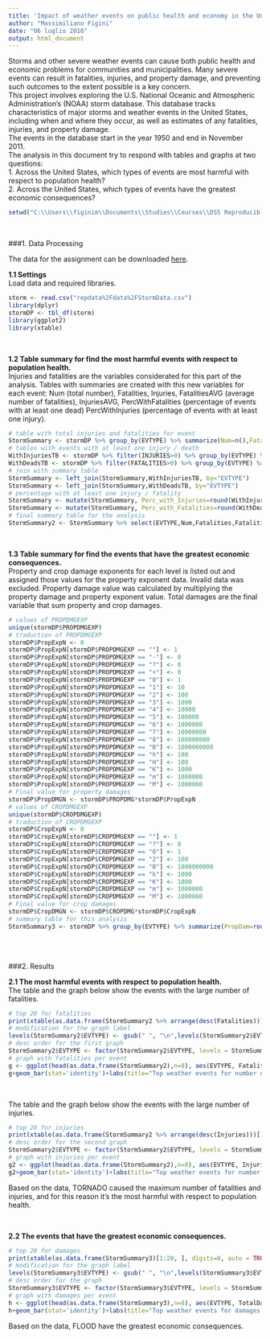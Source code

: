---
title: 'Impact of weather events on public health and economy in the United States'
author: "Massimiliano Figini"
date: "06 luglio 2016"
output: html_document
---

Storms and other severe weather events can cause both public health and economic problems for communities and municipalities. Many severe events can result in fatalities, injuries, and property damage, and preventing such outcomes to the extent possible is a key concern.  
This project involves exploring the U.S. National Oceanic and Atmospheric Administration's (NOAA) storm database. This database tracks characteristics of major storms and weather events in the United States, including when and where they occur, as well as estimates of any fatalities, injuries, and property damage.  
The events in the database start in the year 1950 and end in November 2011.  
The analysis in this document try to respond with tables and graphs at two questions:  
1. Across the United States, which types of events are most harmful with respect to population health?  
2. Across the United States, which types of events have the greatest economic consequences?  

```{r dir, include=FALSE}
setwd("C:\\Users\\figinim\\Documents\\Studies\\Courses\\DS5 Reproducible Research\\Course_Project_2")
```

<br>

###1. Data Processing  

The data for the assignment can be downloaded [here](https://d396qusza40orc.cloudfront.net/repdata%2Fdata%2FStormData.csv.bz2).  

**1.1 Settings**  
Load data and required libraries.  
```{r read, message=FALSE, warning=FALSE}
storm <- read.csv("repdata%2Fdata%2FStormData.csv")
library(dplyr)
stormDP <- tbl_df(storm)
library(ggplot2)
library(xtable)
```

<br>

**1.2 Table summary for find the most harmful events with respect to population health.**  
Injuries and fatalities are the variables considerated for this part of the analysis. Tables with summaries are created with this new variables for each event: Num (total number), Fatalities, Injuries, FatalitiesAVG (average number of fatalities), InjuriesAVG, PercWithFatalities (percentage of events with at least one dead) PercWithInjuries (percentage of events with at least one injury).
```{r summarize, echo = TRUE}
# table with total injuries and fatalities for event
StormSummary <- stormDP %>% group_by(EVTYPE) %>% summarize(Num=n(),Fatalities=sum(FATALITIES),Fatalities_AVG=round(mean(FATALITIES),2),Injuries=sum(INJURIES),Injuries_AVG=round(mean(INJURIES),2))
# tables with events with at least one injury / death
WithInjuriesTB <- stormDP %>% filter(INJURIES>0) %>% group_by(EVTYPE) %>% summarize(WithInjuries=n())
WithDeadsTB <- stormDP %>% filter(FATALITIES>0) %>% group_by(EVTYPE) %>% summarize(WithDeads=n())
# join with summary table
StormSummary <- left_join(StormSummary,WithInjuriesTB, by="EVTYPE")
StormSummary <- left_join(StormSummary,WithDeadsTB, by="EVTYPE")
# percentage with at least one injury / fatality
StormSummary <- mutate(StormSummary, Perc_with_Injuries=round(WithInjuries/Num*100,2))
StormSummary <- mutate(StormSummary, Perc_with_Fatalities=round(WithDeads/Num*100,2))
# final summary table for the analysis
StormSummary2 <- StormSummary %>% select(EVTYPE,Num,Fatalities,Fatalities_AVG,Perc_with_Fatalities,Injuries,Injuries_AVG,Perc_with_Injuries) %>% arrange(desc(Num))
```

<br>

**1.3 Table summary for find the events that have the greatest economic consequences.**  
Property and crop damage exponents for each level is listed out and assigned those values for the property exponent data. Invalid data was excluded. Property damage value was calculated by multiplying the property damage and property exponent value. Total damages are the final variable that sum property and crop damages.
```{r summarize2, echo = TRUE}
# values of PROPDMGEXP
unique(stormDP$PROPDMGEXP)
# traduction of PROPDMGEXP
stormDP$PropExpN <- 0
stormDP$PropExpN[stormDP$PROPDMGEXP == ""] <- 1
stormDP$PropExpN[stormDP$PROPDMGEXP == "-"] <- 0
stormDP$PropExpN[stormDP$PROPDMGEXP == "?"] <- 0
stormDP$PropExpN[stormDP$PROPDMGEXP == "+"] <- 0
stormDP$PropExpN[stormDP$PROPDMGEXP == "0"] <- 1
stormDP$PropExpN[stormDP$PROPDMGEXP == "1"] <- 10
stormDP$PropExpN[stormDP$PROPDMGEXP == "2"] <- 100
stormDP$PropExpN[stormDP$PROPDMGEXP == "3"] <- 1000
stormDP$PropExpN[stormDP$PROPDMGEXP == "4"] <- 10000
stormDP$PropExpN[stormDP$PROPDMGEXP == "5"] <- 100000
stormDP$PropExpN[stormDP$PROPDMGEXP == "6"] <- 1000000
stormDP$PropExpN[stormDP$PROPDMGEXP == "7"] <- 10000000
stormDP$PropExpN[stormDP$PROPDMGEXP == "8"] <- 100000000
stormDP$PropExpN[stormDP$PROPDMGEXP == "B"] <- 1000000000
stormDP$PropExpN[stormDP$PROPDMGEXP == "h"] <- 100
stormDP$PropExpN[stormDP$PROPDMGEXP == "H"] <- 100
stormDP$PropExpN[stormDP$PROPDMGEXP == "K"] <- 1000
stormDP$PropExpN[stormDP$PROPDMGEXP == "m"] <- 1000000
stormDP$PropExpN[stormDP$PROPDMGEXP == "M"] <- 1000000
# Final value for property damages
stormDP$PropDMGN <- stormDP$PROPDMG*stormDP$PropExpN
# values of CROPDMGEXP
unique(stormDP$CROPDMGEXP)
# traduction of CROPDMGEXP
stormDP$CropExpN <- 0
stormDP$CropExpN[stormDP$CROPDMGEXP == ""] <- 1
stormDP$CropExpN[stormDP$CROPDMGEXP == "?"] <- 0
stormDP$CropExpN[stormDP$CROPDMGEXP == "0"] <- 1
stormDP$CropExpN[stormDP$CROPDMGEXP == "2"] <- 100
stormDP$CropExpN[stormDP$CROPDMGEXP == "B"] <- 1000000000
stormDP$CropExpN[stormDP$CROPDMGEXP == "k"] <- 1000
stormDP$CropExpN[stormDP$CROPDMGEXP == "K"] <- 1000
stormDP$CropExpN[stormDP$CROPDMGEXP == "m"] <- 1000000
stormDP$CropExpN[stormDP$CROPDMGEXP == "M"] <- 1000000
# Final value for crop damages
stormDP$CropDMGN <- stormDP$CROPDMG*stormDP$CropExpN
# summary table for this analysis
StormSummary3 <- stormDP %>% group_by(EVTYPE) %>% summarize(PropDam=round(sum(PropDMGN),2),PropDam_AVG=round(mean(PropDMGN),2),CropDam=sum(CropDMGN),CropDam_AVG=round(mean(CropDMGN),2), TotalDamages = round(sum(PropDMGN)+sum(CropDMGN),2), TotalDamages_AVG = round(mean(sum(PropDMGN)+sum(CropDMGN)),2)) %>% arrange(desc(TotalDamages))
```

<br>
<br>

###2. Results  

**2.1 The most harmful events with respect to population health.**  
The table and the graph below show the events with the large number of fatalities.
```{r question1A, echo = TRUE, results='asis',fig.width=10}
# top 20 for fatalities
print(xtable(as.data.frame(StormSummary2 %>% arrange(desc(Fatalities)))[1:20, ], auto = TRUE, caption='Top 20 events for number of fatalities'),type='html')
# modification for the graph label
levels(StormSummary2$EVTYPE) <- gsub(" ", "\n",levels(StormSummary2$EVTYPE))
# desc order for the first graph
StormSummary2$EVTYPE <- factor(StormSummary2$EVTYPE, levels = StormSummary2$EVTYPE[order(StormSummary2$Fatalities, decreasing=TRUE)])
# graph with fatalities per event
g <- ggplot(head(as.data.frame(StormSummary2),n=8), aes(EVTYPE, Fatalities))
g+geom_bar(stat='identity')+labs(title="Top weather events for number of fatalities", x="Event",y="Fatalities")
```

<br>

The table and the graph below show the events with the large number of injuries.
```{r question1B, echo = TRUE, results='asis',fig.width=10}
# top 20 for injuries
print(xtable(as.data.frame(StormSummary2 %>% arrange(desc(Injuries)))[1:20, ], auto = TRUE, caption='Top 20 events for number of injuries'),type='html')
# desc order for the second graph
StormSummary2$EVTYPE <- factor(StormSummary2$EVTYPE, levels = StormSummary2$EVTYPE[order(StormSummary2$Injuries, decreasing=TRUE)])
# graph with injuries per event
g2 <- ggplot(head(as.data.frame(StormSummary2),n=8), aes(EVTYPE, Injuries))
g2+geom_bar(stat='identity')+labs(title="Top weather events for number of injuries", x="Event",y="Injuries")
```

Based on the data, TORNADO caused the maximum number of fatalities and injuries, and for this reason it's the most harmful with respect to population health.


<br>

**2.2 The events that have the greatest economic consequences.**  

```{r question2, echo = TRUE, results='asis',fig.width=10}
# top 20 for damages
print(xtable(as.data.frame(StormSummary3)[1:20, ], digits=0, auto = TRUE, caption='Top 20 events for economic damages'),type='html')
# modification for the graph label
levels(StormSummary3$EVTYPE) <- gsub(" ", "\n",levels(StormSummary3$EVTYPE))
# desc order for the graph
StormSummary3$EVTYPE <- factor(StormSummary3$EVTYPE, levels = StormSummary3$EVTYPE[order(StormSummary3$TotalDamages, decreasing=TRUE)])
# graph with damages per event
h <- ggplot(head(as.data.frame(StormSummary3),n=8), aes(EVTYPE, TotalDamages/1000000000))
h+geom_bar(stat='identity')+labs(title="Top weather events for damages (billions of dollars)", x="Event",y="Total Damages (billions of dollars)")
```

Based on the data, FLOOD have the greatest economic consequences.